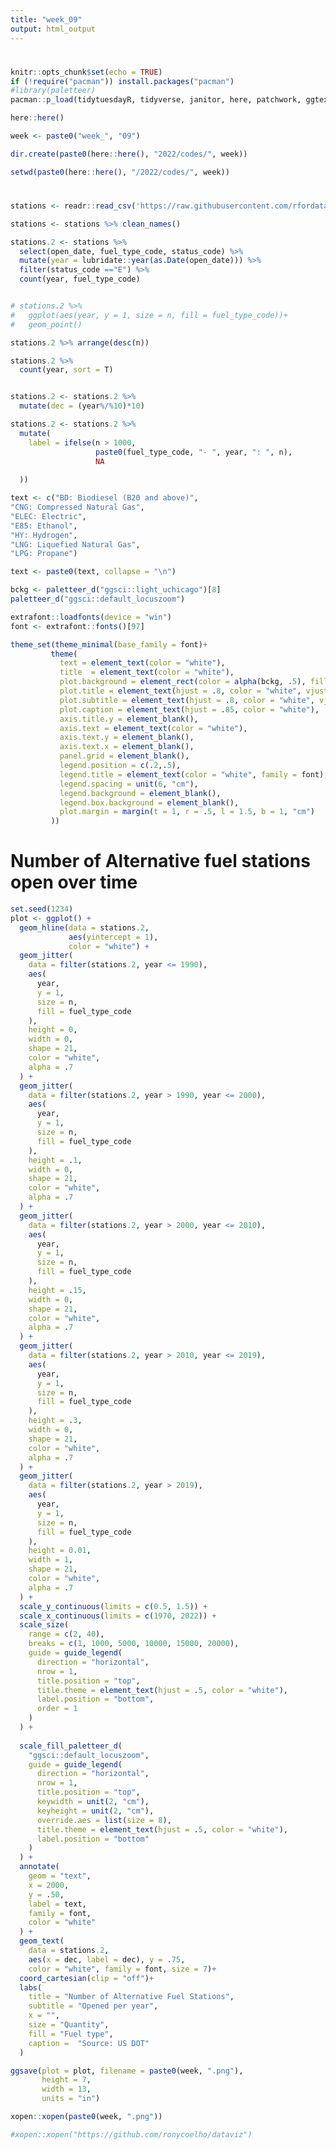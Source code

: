 ```yaml
---
title: "week_09"
output: html_output
---
```


#
```r
knitr::opts_chunk$set(echo = TRUE)
if (!require("pacman")) install.packages("pacman")
#library(paletteer)
pacman::p_load(tidytuesdayR, tidyverse, janitor, here, patchwork, ggtext, paletteer)
```


```r
here::here()

week <- paste0("week_", "09")

dir.create(paste0(here::here(), "2022/codes/", week))

setwd(paste0(here::here(), "/2022/codes/", week))
```

#
```r
stations <- readr::read_csv('https://raw.githubusercontent.com/rfordatascience/tidytuesday/master/data/2022/2022-03-01/stations.csv')

```


```r
stations <- stations %>% clean_names()
```


```r
stations.2 <- stations %>%
  select(open_date, fuel_type_code, status_code) %>% 
  mutate(year = lubridate::year(as.Date(open_date))) %>% 
  filter(status_code =="E") %>% 
  count(year, fuel_type_code) 


# stations.2 %>% 
#   ggplot(aes(year, y = 1, size = n, fill = fuel_type_code))+
#   geom_point()

stations.2 %>% arrange(desc(n))

stations.2 %>% 
  count(year, sort = T)


stations.2 <- stations.2 %>% 
  mutate(dec = (year%/%10)*10)

stations.2 <- stations.2 %>% 
  mutate(
    label = ifelse(n > 1000, 
                   paste0(fuel_type_code, "- ", year, ": ", n), 
                   NA
    
  ))
```

```r
text <- c("BD: Biodiesel (B20 and above)",
"CNG: Compressed Natural Gas",
"ELEC: Electric",
"E85: Ethanol",
"HY: Hydrogen",
"LNG: Liquefied Natural Gas",
"LPG: Propane")

text <- paste0(text, collapse = "\n")
```


```r
bckg <- paletteer_d("ggsci::light_uchicago")[8]
paletteer_d("ggsci::default_locuszoom")

extrafont::loadfonts(device = "win")
font <- extrafont::fonts()[97]

theme_set(theme_minimal(base_family = font)+
         theme(
           text = element_text(color = "white"),
           title  = element_text(color = "white"),
           plot.background = element_rect(color = alpha(bckg, .5), fill = alpha(bckg, .5)),
           plot.title = element_text(hjust = .8, color = "white", vjust = -2, size = 25),
           plot.subtitle = element_text(hjust = .8, color = "white", vjust = -4, size =20),
           plot.caption = element_text(hjust = .85, color = "white"),
           axis.title.y = element_blank(),
           axis.text = element_text(color = "white"),
           axis.text.y = element_blank(), 
           axis.text.x = element_blank(),
           panel.grid = element_blank(),
           legend.position = c(.2,.5),
           legend.title = element_text(color = "white", family = font),
           legend.spacing = unit(6, "cm"),
           legend.background = element_blank(),
           legend.box.background = element_blank(),
           plot.margin = margin(t = 1, r = .5, l = 1.5, b = 1, "cm")
         ))
```


# Number of Alternative fuel stations open over time
```r
set.seed(1234)
plot <- ggplot() +
  geom_hline(data = stations.2,
             aes(yintercept = 1),
             color = "white") +
  geom_jitter(
    data = filter(stations.2, year <= 1990),
    aes(
      year,
      y = 1,
      size = n,
      fill = fuel_type_code
    ),
    height = 0,
    width = 0,
    shape = 21,
    color = "white",
    alpha = .7
  ) +
  geom_jitter(
    data = filter(stations.2, year > 1990, year <= 2000),
    aes(
      year,
      y = 1,
      size = n,
      fill = fuel_type_code
    ),
    height = .1,
    width = 0,
    shape = 21,
    color = "white",
    alpha = .7
  ) +
  geom_jitter(
    data = filter(stations.2, year > 2000, year <= 2010),
    aes(
      year,
      y = 1,
      size = n,
      fill = fuel_type_code
    ),
    height = .15,
    width = 0,
    shape = 21,
    color = "white",
    alpha = .7
  ) +
  geom_jitter(
    data = filter(stations.2, year > 2010, year <= 2019),
    aes(
      year,
      y = 1,
      size = n,
      fill = fuel_type_code
    ),
    height = .3,
    width = 0,
    shape = 21,
    color = "white",
    alpha = .7
  ) +
  geom_jitter(
    data = filter(stations.2, year > 2019),
    aes(
      year,
      y = 1,
      size = n,
      fill = fuel_type_code
    ),
    height = 0.01,
    width = 1,
    shape = 21,
    color = "white",
    alpha = .7
  ) +
  scale_y_continuous(limits = c(0.5, 1.5)) +
  scale_x_continuous(limits = c(1970, 2022)) +
  scale_size(
    range = c(2, 40),
    breaks = c(1, 1000, 5000, 10000, 15000, 20000),
    guide = guide_legend(
      direction = "horizontal",
      nrow = 1,
      title.position = "top",
      title.theme = element_text(hjust = .5, color = "white"),
      label.position = "bottom",
      order = 1
    )
  ) +
  
  scale_fill_paletteer_d(
    "ggsci::default_locuszoom",
    guide = guide_legend(
      direction = "horizontal",
      nrow = 1,
      title.position = "top",
      keywidth = unit(2, "cm"),
      keyheight = unit(2, "cm"),
      override.aes = list(size = 8),
      title.theme = element_text(hjust = .5, color = "white"),
      label.position = "bottom"
    )
  ) +
  annotate(
    geom = "text",
    x = 2000,
    y = .50,
    label = text,
    family = font, 
    color = "white"
  ) +
  geom_text(
    data = stations.2,
    aes(x = dec, label = dec), y = .75,
    color = "white", family = font, size = 7)+
  coord_cartesian(clip = "off")+
  labs(
    title = "Number of Alternative Fuel Stations",
    subtitle = "Opened per year",
    x = "",
    size = "Quantity",
    fill = "Fuel type",
    caption =  "Source: US DOT"
  )

ggsave(plot = plot, filename = paste0(week, ".png"), 
       height = 7, 
       width = 13, 
       units = "in")

xopen::xopen(paste0(week, ".png"))

#xopen::xopen("https://github.com/ronycoelho/dataviz")
```

